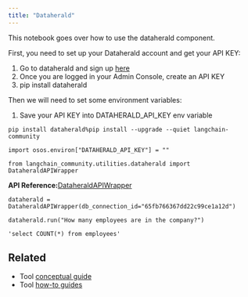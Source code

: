 ```yaml
---
title: "Dataherald"
---
```


This notebook goes over how to use the dataherald component.

First, you need to set up your Dataherald account and get your API KEY:

1. Go to dataherald and sign up [here](https://www.dataherald.com/)
2. Once you are logged in your Admin Console, create an API KEY
3. pip install dataherald

Then we will need to set some environment variables:

1. Save your API KEY into DATAHERALD\_API\_KEY env variable

```
pip install dataherald%pip install --upgrade --quiet langchain-community
```

```
import osos.environ["DATAHERALD_API_KEY"] = ""
```

```
from langchain_community.utilities.dataherald import DataheraldAPIWrapper
```

**API Reference:**[DataheraldAPIWrapper](https://python.langchain.com/api_reference/community/utilities/langchain_community.utilities.dataherald.DataheraldAPIWrapper.html)

```
dataherald = DataheraldAPIWrapper(db_connection_id="65fb766367dd22c99ce1a12d")
```

```
dataherald.run("How many employees are in the company?")
```

```
'select COUNT(*) from employees'
```

## Related

* Tool [conceptual guide](/src/oss/concepts/tools)
* Tool [how-to guides](/src/oss/how_to/#tools)
